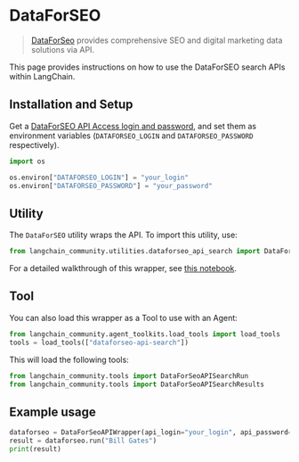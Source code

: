 # DataForSEO

>[DataForSeo](https://dataforseo.com/) provides comprehensive SEO and digital marketing data solutions via API.

This page provides instructions on how to use the DataForSEO search APIs within LangChain.

## Installation and Setup

Get a [DataForSEO API Access login and password](https://app.dataforseo.com/register), and set them as environment variables 
(`DATAFORSEO_LOGIN` and `DATAFORSEO_PASSWORD` respectively).

```python
import os

os.environ["DATAFORSEO_LOGIN"] = "your_login"
os.environ["DATAFORSEO_PASSWORD"] = "your_password"
```


## Utility

The `DataForSEO` utility wraps the API. To import this utility, use:

```python
from langchain_community.utilities.dataforseo_api_search import DataForSeoAPIWrapper
```

For a detailed walkthrough of this wrapper, see [this notebook](/docs/integrations/tools/dataforseo).

## Tool

You can also load this wrapper as a Tool to use with an Agent:

```python
from langchain_community.agent_toolkits.load_tools import load_tools
tools = load_tools(["dataforseo-api-search"])
```

This will load the following tools:

```python
from langchain_community.tools import DataForSeoAPISearchRun
from langchain_community.tools import DataForSeoAPISearchResults
```

## Example usage

```python
dataforseo = DataForSeoAPIWrapper(api_login="your_login", api_password="your_password")
result = dataforseo.run("Bill Gates")
print(result)
```
